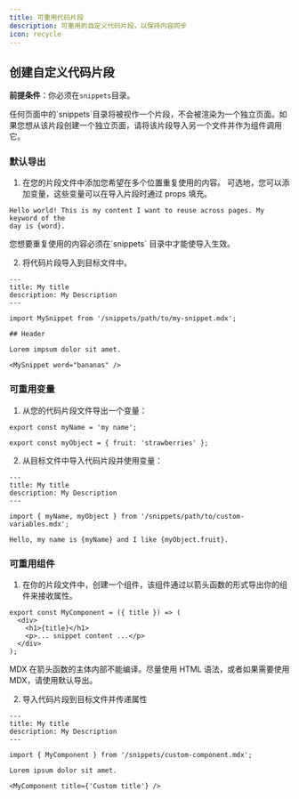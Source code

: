 ```yaml
---
title: 可重用代码片段
description: 可重用的自定义代码片段，以保持内容同步
icon: recycle
---
```



<SnippetIntro />

## 创建自定义代码片段

**前提条件**：你必须在`snippets`目录。

<Note>
  任何页面中的`snippets`目录将被视作一个片段，不会被渲染为一个独立页面。如果您想从该片段创建一个独立页面，请将该片段导入另一个文件并作为组件调用它。
</Note>

### 默认导出

1. 在您的片段文件中添加您希望在多个位置重复使用的内容。 可选地，您可以添加变量，这些变量可以在导入片段时通过 props 填充。

```mdx snippets/my-snippet.mdx
Hello world! This is my content I want to reuse across pages. My keyword of the
day is {word}.
```

<Warning>
  您想要重复使用的内容必须在`snippets` 目录中才能使导入生效。
</Warning>

2. 将代码片段导入到目标文件中。

```mdx destination-file.mdx
---
title: My title
description: My Description
---

import MySnippet from '/snippets/path/to/my-snippet.mdx';

## Header

Lorem impsum dolor sit amet.

<MySnippet word="bananas" />
```

### 可重用变量

1. 从您的代码片段文件导出一个变量：

```mdx snippets/path/to/custom-variables.mdx
export const myName = 'my name';

export const myObject = { fruit: 'strawberries' };
```

2. 从目标文件中导入代码片段并使用变量：

```mdx destination-file.mdx
---
title: My title
description: My Description
---

import { myName, myObject } from '/snippets/path/to/custom-variables.mdx';

Hello, my name is {myName} and I like {myObject.fruit}.
```

### 可重用组件

1. 在你的片段文件中，创建一个组件，该组件通过以箭头函数的形式导出你的组件来接收属性。

```mdx snippets/custom-component.mdx
export const MyComponent = ({ title }) => (
  <div>
    <h1>{title}</h1>
    <p>... snippet content ...</p>
  </div>
);
```

<Warning>
  MDX 在箭头函数的主体内部不能编译。尽量使用 HTML 语法，或者如果需要使用 MDX，请使用默认导出。
</Warning>

2. 导入代码片段到目标文件并传递属性

```mdx destination-file.mdx
---
title: My title
description: My Description
---

import { MyComponent } from '/snippets/custom-component.mdx';

Lorem ipsum dolor sit amet.

<MyComponent title={'Custom title'} />
```
